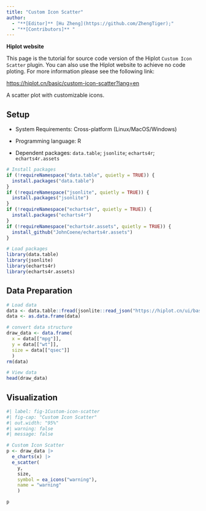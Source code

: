 ```yaml
---
title: "Custom Icon Scatter"
author:
  - "**[Editor]** [Hu Zheng](https://github.com/ZhengTiger);"
  - "**[Contributors]** "
---
```


::: callout-note
**Hiplot website**

This page is the tutorial for source code version of the Hiplot `Custom Icon Scatter` plugin. You can also use the Hiplot website to achieve no code ploting. For more information please see the following link:

<https://hiplot.cn/basic/custom-icon-scatter?lang=en>
:::

A scatter plot with customizable icons.

## Setup

-   System Requirements: Cross-platform (Linux/MacOS/Windows)

-   Programming language: R

-   Dependent packages: `data.table`; `jsonlite`; `echarts4r`; `echarts4r.assets`

```r
# Install packages
if (!requireNamespace("data.table", quietly = TRUE)) {
  install.packages("data.table")
}
if (!requireNamespace("jsonlite", quietly = TRUE)) {
  install.packages("jsonlite")
}
if (!requireNamespace("echarts4r", quietly = TRUE)) {
  install.packages("echarts4r")
}
if (!requireNamespace("echarts4r.assets", quietly = TRUE)) {
  install_github("JohnCoene/echarts4r.assets")
}

# Load packages
library(data.table)
library(jsonlite)
library(echarts4r)
library(echarts4r.assets)
```

## Data Preparation

```r
# Load data
data <- data.table::fread(jsonlite::read_json("https://hiplot.cn/ui/basic/custom-icon-scatter/data.json")$exampleData$textarea[[1]])
data <- as.data.frame(data)

# convert data structure
draw_data <- data.frame(
  x = data[["mpg"]],
  y = data[["wt"]],
  size = data[["qsec"]]
  )
rm(data)

# View data
head(draw_data)
```

## Visualization

```r
#| label: fig-1Custom-icon-scatter
#| fig-cap: "Custom Icon Scatter"
#| out.width: "95%"
#| warning: false
#| message: false

# Custom Icon Scatter
p <- draw_data |>
  e_charts(x) |>
  e_scatter(
    y,
    size,
    symbol = ea_icons("warning"),
    name = "warning"
    )

p
```

